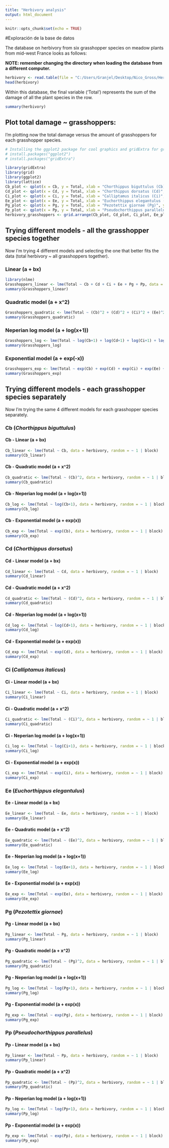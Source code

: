 ```yaml
---
title: "Herbivory analysis"
output: html_document
---
```


```r
knitr::opts_chunk$set(echo = TRUE)
```

#Exploración de la base de datos

The database on herbivory from six grasshopper species on meadow plants from mid-west France looks as follows:

**NOTE: remember changing the directory when loading the database from a different computer.**

```r
herbivory <- read.table(file = "C:/Users/Granjel/Desktop/Nico_Gross/Herbivory_2013.txt", header = TRUE, sep = "\t")
head(herbivory)
```
Within this database, the final variable ('Total') represents the sum of the damage of all the plant species in the row.

```r
summary(herbivory)
```

## Plot total damage ~ grasshoppers:

I'm plotting now the total damage versus the amount of grasshoppers for each grasshopper species.

```r
# Installing the ggplot2 package for cool graphics and gridExtra for grids
# install.packages("ggplot2")
# install.packages("gridExtra")
```

```r
library(gridExtra)
library(grid)
library(ggplot2)
library(lattice)
Cb_plot <- qplot(x = Cb, y = Total, xlab = "Chorthippus biguttulus (Cb)", ylab = "Total herbivory", data = herbivory)
Cd_plot <- qplot(x = Cd, y = Total, xlab = "Chorthippus dorsatus (Cd)", ylab = " ", data = herbivory)
Ci_plot <- qplot(x = Ci, y = Total, xlab = "Calliptamus italicus (Ci)", ylab = " ", data = herbivory)
Ee_plot <- qplot(x = Ee, y = Total, xlab = "Euchorthippus elegantulus (Ee)", ylab = "Total herbivory", data = herbivory)
Pg_plot <- qplot(x = Pg, y = Total, xlab = "Pezotettix giornae (Pg)", ylab = " ", data = herbivory)
Pp_plot <- qplot(x = Pp, y = Total, xlab = "Pseudochorthippus parallelus (Pp)", ylab = " ", data = herbivory)
herbivory_grasshoppers <- grid.arrange(Cb_plot, Cd_plot, Ci_plot, Ee_plot, Pg_plot, Pp_plot, nrow = 2, ncol = 3)
```

## Trying different models - all the grasshopper species together

Now I'm trying 4 different models and selecting the one that better fits the data (total herbivory ~ all grasshoppers together).

### Linear (a + bx)

```r
library(nlme)
Grasshoppers_linear <- lme(Total ~ Cb + Cd + Ci + Ee + Pg + Pp, data = herbivory, random = ~ 1 | block)
summary(Grasshoppers_linear)
```

### Quadratic model (a + x^2)

```r
Grasshoppers_quadratic <- lme(Total ~ (Cb)^2 + (Cd)^2 + (Ci)^2 + (Ee)^2 + (Pg)^2 + (Pp)^2, data = herbivory, random = ~ 1 | block)
summary(Grasshoppers_quadratic)
```

### Neperian log model (a + log(x+1))

```r
Grasshoppers_log <- lme(Total ~ log(Cb+1) + log(Cd+1) + log(Ci+1) + log(Ee+1) + log(Pg+1) + log(Pp+1), data = herbivory, random = ~ 1 | block)
summary(Grasshoppers_log)
```

### Exponential model (a + exp(-x))

```r
Grasshoppers_exp <- lme(Total ~ exp(Cb) + exp(Cd) + exp(Ci) + exp(Ee) + exp(Pg) + exp(Pp), data = herbivory, random = ~ 1 | block)
summary(Grasshoppers_exp)
```

## Trying different models - each grasshopper species separately

Now I'm trying the same 4 different models for each grasshopper species separately.

### **Cb (_Chorthippus biguttulus_)**

#### Cb - Linear (a + bx)

```r
Cb_linear <- lme(Total ~ Cb, data = herbivory, random = ~ 1 | block)
summary(Cb_linear)
```

#### Cb - Quadratic model (a + x^2)

```r
Cb_quadratic <- lme(Total ~ (Cb)^2, data = herbivory, random = ~ 1 | block)
summary(Cb_quadratic)
```

#### Cb - Neperian log model (a + log(x+1))

```r
Cb_log <- lme(Total ~ log(Cb+1), data = herbivory, random = ~ 1 | block)
summary(Cb_log)
```

#### Cb - Exponential model (a + exp(x))

```r
Cb_exp <- lme(Total ~ exp(Cb), data = herbivory, random = ~ 1 | block)
summary(Cb_exp)
```

### **Cd (_Chorthippus dorsatus_)**

#### Cd - Linear model (a + bx)

```r
Cd_linear <- lme(Total ~ Cd, data = herbivory, random = ~ 1 | block)
summary(Cd_linear)
```

#### Cd - Quadratic model (a + x^2)

```r
Cd_quadratic <- lme(Total ~ (Cd)^2, data = herbivory, random = ~ 1 | block)
summary(Cd_quadratic)
```

#### Cd - Neperian log model (a + log(x+1))

```r
Cd_log <- lme(Total ~ log(Cd+1), data = herbivory, random = ~ 1 | block)
summary(Cd_log)
```

#### Cd - Exponential model (a + exp(x))

```r
Cd_exp <- lme(Total ~ exp(Cd), data = herbivory, random = ~ 1 | block)
summary(Cd_exp)
```


### **Ci (_Calliptamus italicus_)**

#### Ci - Linear model (a + bx)

```r
Ci_linear <- lme(Total ~ Ci, data = herbivory, random = ~ 1 | block)
summary(Ci_linear)
```

#### Ci - Quadratic model (a + x^2)

```r
Ci_quadratic <- lme(Total ~ (Ci)^2, data = herbivory, random = ~ 1 | block)
summary(Ci_quadratic)
```

#### Ci - Neperian log model (a + log(x+1))

```r
Ci_log <- lme(Total ~ log(Ci+1), data = herbivory, random = ~ 1 | block)
summary(Ci_log)
```

#### Ci - Exponential model (a + exp(x))

```r
Ci_exp <- lme(Total ~ exp(Ci), data = herbivory, random = ~ 1 | block)
summary(Ci_exp)
```

### **Ee (_Euchorthippus elegantulus_)**

#### Ee - Linear model (a + bx)

```r
Ee_linear <- lme(Total ~ Ee, data = herbivory, random = ~ 1 | block)
summary(Ee_linear)
```

#### Ee - Quadratic model (a + x^2)

```r
Ee_quadratic <- lme(Total ~ (Ee)^2, data = herbivory, random = ~ 1 | block)
summary(Ee_quadratic)
```

#### Ee - Neperian log model (a + log(x+1))

```r
Ee_log <- lme(Total ~ log(Ee+1), data = herbivory, random = ~ 1 | block)
summary(Ee_log)
```

#### Ee - Exponential model (a + exp(x))

```r
Ee_exp <- lme(Total ~ exp(Ee), data = herbivory, random = ~ 1 | block)
summary(Ee_exp)
```

### **Pg (_Pezotettix giornae_)**

#### Pg - Linear model (a + bx)

```r
Pg_linear <- lme(Total ~ Pg, data = herbivory, random = ~ 1 | block)
summary(Pg_linear)
```

#### Pg - Quadratic model (a + x^2)

```r
Pg_quadratic <- lme(Total ~ (Pg)^2, data = herbivory, random = ~ 1 | block)
summary(Pg_quadratic)
```

#### Pg - Neperian log model (a + log(x+1))

```r
Pg_log <- lme(Total ~ log(Pg+1), data = herbivory, random = ~ 1 | block)
summary(Pg_log)
```

#### Pg - Exponential model (a + exp(x))

```r
Pg_exp <- lme(Total ~ exp(Pg), data = herbivory, random = ~ 1 | block)
summary(Pg_exp)
```

### **Pp (_Pseudochorthippus parallelus_)**

#### Pp - Linear model (a + bx)

```r
Pp_linear <- lme(Total ~ Pp, data = herbivory, random = ~ 1 | block)
summary(Pp_linear)
```

#### Pp - Quadratic model (a + x^2)

```r
Pp_quadratic <- lme(Total ~ (Pp)^2, data = herbivory, random = ~ 1 | block)
summary(Pp_quadratic)
```

#### Pp - Neperian log model (a + log(x+1))

```r
Pp_log <- lme(Total ~ log(Pp+1), data = herbivory, random = ~ 1 | block)
summary(Pp_log)
```

#### Pp - Exponential model (a + exp(x))

```r
Pp_exp <- lme(Total ~ exp(Pp), data = herbivory, random = ~ 1 | block)
summary(Pp_exp)
```
